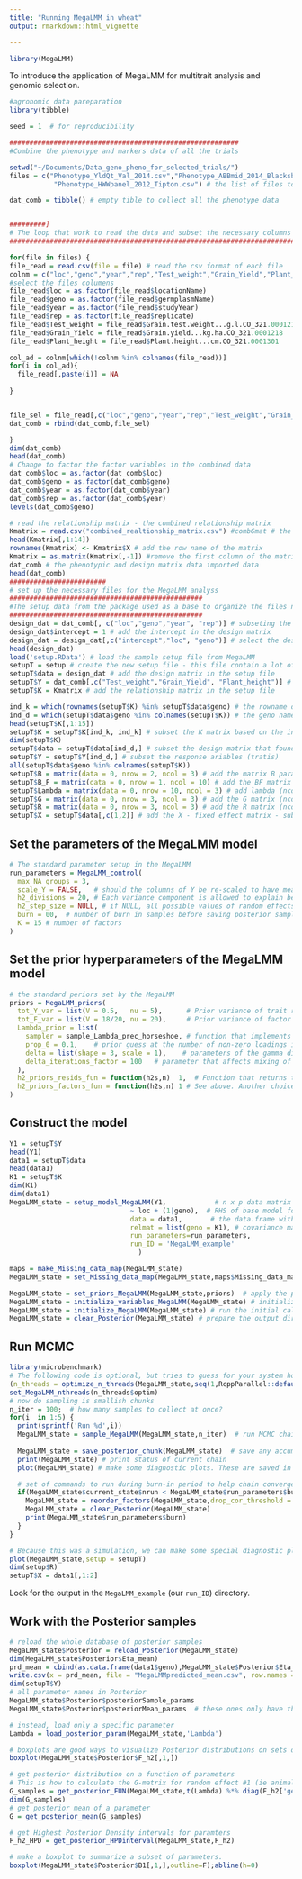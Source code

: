 ```yaml
---
title: "Running MegaLMM in wheat"
output: rmarkdown::html_vignette

---
```


```r
library(MegaLMM)
```

To introduce the application of MegaLMM for multitrait analysis and genomic selection.

```r
#agronomic data pareparation 
library(tibble)

seed = 1  # for reproducibility

#########################################################
#Combine the phenotype and markers data of all the trials

setwd("~/Documents/Data_geno_pheno_for_selected_trials/")
files = c("Phenotype_YldQt_Val_2014.csv","Phenotype_ABBmid_2014_Blacksburg_Warsaw.csv", "Phenotype_ABBmid_2014_Lexingoton_Woodford.csv" ,"phenotype_CSR-Val_2015_Mead.csv","phenotype_HWWpanel_2012_mead.csv",
           "Phenotype_HWWpanel_2012_Tipton.csv") # the list of files to be read

dat_comb = tibble() # empty tible to collect all the phenotype data


#########]
# The loop that work to read the data and subset the necessary columns for the anlaysis 
#######################################################################################

for(file in files) {
file_read = read.csv(file = file) # read the csv format of each file
colnm = c("loc","geno","year","rep","Test_weight","Grain_Yield","Plant_height")
#select the files columens 
file_read$loc = as.factor(file_read$locationName)
file_read$geno = as.factor(file_read$germplasmName)
file_read$year = as.factor(file_read$studyYear)
file_read$rep = as.factor(file_read$replicate)
file_read$Test_weight = file_read$Grain.test.weight...g.l.CO_321.0001210
file_read$Grain_Yield = file_read$Grain.yield...kg.ha.CO_321.0001218
file_read$Plant_height = file_read$Plant.height...cm.CO_321.0001301

col_ad = colnm[which(!colnm %in% colnames(file_read))]
for(i in col_ad){
  file_read[,paste(i)] = NA
  
}


file_sel = file_read[,c("loc","geno","year","rep","Test_weight","Grain_Yield","Plant_height")]
dat_comb = rbind(dat_comb,file_sel)

}
dim(dat_comb)
head(dat_comb)
# Change to factor the factor variables in the combined data 
dat_comb$loc = as.factor(dat_comb$loc)
dat_comb$geno = as.factor(dat_comb$geno)
dat_comb$year = as.factor(dat_comb$year)
dat_comb$rep = as.factor(dat_comb$year)
levels(dat_comb$geno)

```


```r
# read the relationship matrix - the combined relationship matrix 
Kmatrix = read.csv("combined_realtionship_matrix.csv") #combGmat # the combined relationship matrix 
head(Kmatrix[,1:14])
rownames(Kmatrix) <- Kmatrix$X # add the row name of the matrix 
Kmatrix = as.matrix(Kmatrix[,-1]) #remove the first column of the matrix
dat_comb # the phenotypic and design matrix data imported data 
head(dat_comb)
########################
# set up the necessary files for the MegaLMM analyss
################################################
#The setup data from the package used as a base to organize the files necessary 
################################################
design_dat = dat_comb[, c("loc","geno","year", "rep")] # subseting the desing matrix 
design_dat$intercept = 1 # add the intercept in the design matrix
design_dat = design_dat[,c("intercept","loc", "geno")] # select the design matrix to be fitted in the model
head(design_dat)
load('setup.RData') # load the sample setup file from MegaLMM
setupT = setup # create the new setup file - this file contain a lot of parameter files
setupT$data = design_dat # add the design matrix in the setup file
setupT$Y = dat_comb[,c("Test_weight","Grain_Yield", "Plant_height")] # add the traits in the setup file
setupT$K = Kmatrix # add the relationship matrix in the setup file 

ind_k = which(rownames(setupT$K) %in% setupT$data$geno) # the rowname of the K that found in design matrix
ind_d = which(setupT$data$geno %in% colnames(setupT$K)) # the geno name in the desing matrix found in the k matrix
head(setupT$K[,1:15])
setupT$K = setupT$K[ind_k, ind_k] # subset the K matrix based on the index 
dim(setupT$K)
setupT$data = setupT$data[ind_d,] # subset the design matrix that found in the Kmatrix and add in the setup file
setupT$Y = setupT$Y[ind_d,] # subset the response ariables (tratis) 
all(setupT$data$geno %in% colnames(setupT$K)) 
setupT$B = matrix(data = 0, nrow = 2, ncol = 3) # add the matrix B parameter (ncol is the lenght of the traits)
setupT$B_F = matrix(data = 0, nrow = 1, ncol = 10) # add the BF matrix ()
setupT$Lambda = matrix(data = 0, nrow = 10, ncol = 3) # add lambda (ncol is the trait number)
setupT$G = matrix(data = 0, nrow = 3, ncol = 3) # add the G matrix (ncol and nrow as the length of trait numbers)
setupT$R = matrix(data = 0, nrow = 3, ncol = 3) # add the R matrix (ncol and nrow as the lenth of trait numbers)
setupT$X = setupT$data[,c(1,2)] # add the X - fixed effect matrix - subset from the desing matrix 
```


## Set the parameters of the MegaLMM model


```r
# The standard parameter setup in the MegaLMM
run_parameters = MegaLMM_control(
  max_NA_groups = 3,
  scale_Y = FALSE,   # should the columns of Y be re-scaled to have mean=0 and sd=1?
  h2_divisions = 20, # Each variance component is allowed to explain between 0% and 100% of the total variation. How many segments should the range [0,100) be divided into for each random effect?
  h2_step_size = NULL, # if NULL, all possible values of random effects are tried each iteration. If in (0,1), a new candidate set of random effect proportional variances is drawn uniformily with a range of this size
  burn = 00,  # number of burn in samples before saving posterior samples
  K = 15 # number of factors
)

```



## Set the prior hyperparameters of the MegaLMM model

```r
# the standard periors set by the MegaLMM
priors = MegaLMM_priors(
  tot_Y_var = list(V = 0.5,   nu = 5),      # Prior variance of trait residuals after accounting for fixed effects and factors
  tot_F_var = list(V = 18/20, nu = 20),     # Prior variance of factor traits. This is included to improve MCMC mixing, but can be turned off by setting nu very large
  Lambda_prior = list(
    sampler = sample_Lambda_prec_horseshoe, # function that implements the horseshoe-based Lambda prior described in Runcie et al 2020. See code to see requirements for this function.
    prop_0 = 0.1,    # prior guess at the number of non-zero loadings in the first and most important factor
    delta = list(shape = 3, scale = 1),    # parameters of the gamma distribution giving the expected change in proportion of non-zero loadings in each consecutive factor
    delta_iterations_factor = 100   # parameter that affects mixing of the MCMC sampler. This value is generally fine.
  ),
  h2_priors_resids_fun = function(h2s,n)  1,  # Function that returns the prior density for any value of the h2s vector (ie the vector of random effect proportional variances across all random effects. 1 means constant prior. Alternative: pmax(pmin(ddirichlet(c(h2s,1-sum(h2s)),rep(2,length(h2s)+1)),10),1e-10),
  h2_priors_factors_fun = function(h2s,n) 1 # See above. Another choice is one that gives 50% weight to h2==0: ifelse(h2s == 0,n,n/(n-1))
)
```



## Construct the model


```r

Y1 = setupT$Y
head(Y1)
data1 = setupT$data
head(data1)
K1 = setupT$K
dim(K1)
dim(data1)
MegaLMM_state = setup_model_MegaLMM(Y1,            # n x p data matrix
                              ~ loc + (1|geno),  # RHS of base model for factors and residuals. Fixed effects defined here only apply to the factor residuals.
                              data = data1,       # the data.frame with information for constructing the model matrices
                              relmat = list(geno = K1), # covariance matrices for the random effects. If not provided, assume uncorrelated
                              run_parameters=run_parameters,
                              run_ID = 'MegaLMM_example'
                                )

maps = make_Missing_data_map(MegaLMM_state)
MegaLMM_state = set_Missing_data_map(MegaLMM_state,maps$Missing_data_map)

MegaLMM_state = set_priors_MegaLMM(MegaLMM_state,priors)  # apply the priors
MegaLMM_state = initialize_variables_MegaLMM(MegaLMM_state) # initialize the model
MegaLMM_state = initialize_MegaLMM(MegaLMM_state) # run the initial calculations
MegaLMM_state = clear_Posterior(MegaLMM_state) # prepare the output directories

```


## Run MCMC


```r
library(microbenchmark)
# The following code is optional, but tries to guess for your system how many CPUs to use for fastest processing
(n_threads = optimize_n_threads(MegaLMM_state,seq(1,RcppParallel::defaultNumThreads(),by=1),times=2))
set_MegaLMM_nthreads(n_threads$optim)
# now do sampling is smallish chunks
n_iter = 100;  # how many samples to collect at once?
for(i  in 1:5) {
  print(sprintf('Run %d',i))
  MegaLMM_state = sample_MegaLMM(MegaLMM_state,n_iter)  # run MCMC chain n_samples iterations. grainSize is a paramter for parallelization (smaller = more parallelization)
  
  MegaLMM_state = save_posterior_chunk(MegaLMM_state)  # save any accumulated posterior samples in the database to release memory
  print(MegaLMM_state) # print status of current chain
  plot(MegaLMM_state) # make some diagnostic plots. These are saved in a pdf booklet: diagnostic_plots.pdf

  # set of commands to run during burn-in period to help chain converge
  if(MegaLMM_state$current_state$nrun < MegaLMM_state$run_parameters$burn || i < 3) {
    MegaLMM_state = reorder_factors(MegaLMM_state,drop_cor_threshold = 0.6) # Factor order doesn't "mix" well in the MCMC. We can help it by manually re-ordering from biggest to smallest
    MegaLMM_state = clear_Posterior(MegaLMM_state)
    print(MegaLMM_state$run_parameters$burn)
  }
}
```



```r
# Because this was a simulation, we can make some special diagnostic plots by passing in the true values
plot(MegaLMM_state,setup = setupT) 
dim(setup$R)
setupT$X = data1[,1:2]
```

Look for the output in the `MegaLMM_example` (our `run_ID`) directory.


## Work with the Posterior samples

```r
# reload the whole database of posterior samples
MegaLMM_state$Posterior = reload_Posterior(MegaLMM_state)
dim(MegaLMM_state$Posterior$Eta_mean)
prd_mean = cbind(as.data.frame(data1$geno),MegaLMM_state$Posterior$Eta_mean) # estimated mean for the genotypes
write.csv(x = prd_mean, file = "MegaLMMpredicted_mean.csv", row.names = T) # write to the computer as a csv format
dim(setupT$Y)
# all parameter names in Posterior
MegaLMM_state$Posterior$posteriorSample_params
MegaLMM_state$Posterior$posteriorMean_params  # these ones only have the posterior mean saved, not individual posterior samples

# instead, load only a specific parameter
Lambda = load_posterior_param(MegaLMM_state,'Lambda')

# boxplots are good ways to visualize Posterior distributions on sets of related parameters
boxplot(MegaLMM_state$Posterior$F_h2[,1,])

# get posterior distribution on a function of parameters
# This is how to calculate the G-matrix for random effect #1 (ie animal above.)
G_samples = get_posterior_FUN(MegaLMM_state,t(Lambda) %*% diag(F_h2['geno',]) %*% Lambda + diag(resid_h2['geno',]/tot_Eta_prec[1,]))
dim(G_samples)
# get posterior mean of a parameter
G = get_posterior_mean(G_samples)

# get Highest Posterior Density intervals for paramters
F_h2_HPD = get_posterior_HPDinterval(MegaLMM_state,F_h2)

# make a boxplot to summarize a subset of parameters.
boxplot(MegaLMM_state$Posterior$B1[,1,],outline=F);abline(h=0)
```

